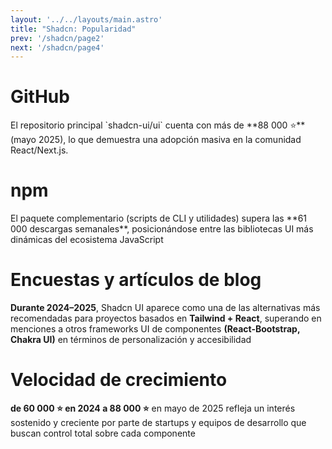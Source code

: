 ```yaml
---
layout: '../../layouts/main.astro'
title: "Shadcn: Popularidad"
prev: '/shadcn/page2'
next: '/shadcn/page4'
---
```





<div class=" max-w-xl mx-auto p-6  bg-gradient-to-r from-purple-800 via-indigo-700 to-blue-600 text-white rounded-lg shadow">
  <div class="gap-2 mb-2">
    <h1 class="text-2xl font-bold mb-4">GitHub</h1>
     <p>  
     El repositorio principal `shadcn-ui/ui` cuenta con más de **88 000 ⭐** (mayo 2025), 
     lo que demuestra una adopción masiva en la comunidad React/Next.js​. 
     </p>
  </div>
  <div class="gap-8 mb-2">
  <h1 class="text-2xl font-bold mb-4">npm</h1>
   <p> El paquete complementario (scripts de CLI y utilidades) supera las **61 000 descargas semanales**, posicionándose entre las bibliotecas UI más dinámicas del ecosistema JavaScript​ </p>
  </div>
  <div class="gap-2">
  <h1 class="text-2xl font-bold mb-4">Encuestas y artículos de blog</h1>
  <p> <strong>Durante 2024–2025</strong>, Shadcn UI aparece como una de las alternativas más recomendadas para proyectos basados en <strong>Tailwind + React</strong>, superando en menciones a otros frameworks UI de componentes <strong>(React-Bootstrap, Chakra UI)</strong> en términos de personalización y accesibilidad​ </p>
  </div>
  <h1 class="text-2xl font-bold mb-4 mt-4">Velocidad de crecimiento</h1>
  <p> <strong>de 60 000 ⭐ en 2024 a 88 000 ⭐</strong> en mayo de 2025 refleja un interés sostenido y creciente por parte de startups y equipos de desarrollo que buscan control total sobre cada componente</p>
</div>

